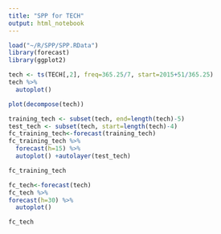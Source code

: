 ```yaml
---
title: "SPP for TECH"
output: html_notebook
---
```


```r
load("~/R/SPP/SPP.RData")
library(forecast)
library(ggplot2)
```

```r
tech <- ts(TECH[,2], freq=365.25/7, start=2015+51/365.25)
tech %>%
  autoplot()
```

```r
plot(decompose(tech))
```

```r
training_tech <- subset(tech, end=length(tech)-5)
test_tech <- subset(tech, start=length(tech)-4)
fc_training_tech<-forecast(training_tech)
fc_training_tech %>%
  forecast(h=15) %>%
  autoplot() +autolayer(test_tech)
```

```r
fc_training_tech
```

```r
fc_tech<-forecast(tech)
fc_tech %>%
forecast(h=30) %>%
  autoplot()
```

```r
fc_tech
```

